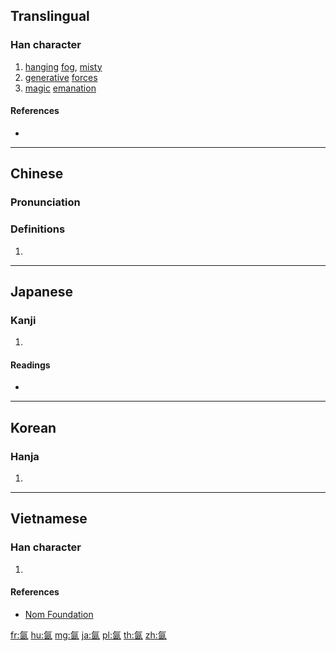 ==Translingual==

===Han character===
{{Han char|rn=84|rad=气|as=06|sn=10|four=80617|canj=ONWK|ids=⿹气因}}

# [[hang]]ing [[fog]], [[misty]]
# [[generative]] [[force]]s
# [[magic]] [[emanation]]

====References====
* {{Han ref|kx=0599.140|dkj=17060|dj=0992.010|hdz=32011.100|uh=6C24|ud=27684|bh=AEF4|bd=44788}}

----

==Chinese==
{{zh-forms}}

===Pronunciation===
{{zh-pron
|m=yīn,yán
|c=jan1
|mc=y
|oc=y
|ma=
|cat=n
}}

===Definitions===
{{zh-hanzi}}

# {{rfdef|lang=zh}}

----

==Japanese==

===Kanji===
{{ja-kanji|grade=|rs=气06}}

# {{defn|lang=ja|sort=气06}}

====Readings====
* {{ja-readings|on=[[いん]] (in)|kun=}}

----

==Korean==

===Hanja===
{{ko-hanja|hangeul=인|eumhun=|rv=in|mr=in|y=in}}

# {{defn|lang=ko|sort=气06}}

----

==Vietnamese==

===Han character===
{{vi-readings|rs=气06| hanviet = nhân}}

# {{defn|lang=vi|sort=气06}}

====References====
*[http://nomfoundation.org/common/nom_details.php?codepoint=6c24 Nom Foundation]

[[fr:氤]]
[[hu:氤]]
[[mg:氤]]
[[ja:氤]]
[[pl:氤]]
[[th:氤]]
[[zh:氤]]